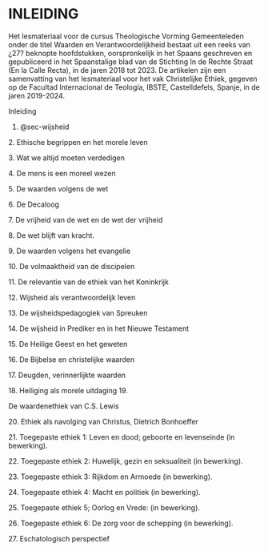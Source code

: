# INLEIDING {-}

Het lesmateriaal voor de cursus Theologische Vorming Gemeenteleden onder
de titel Waarden en Verantwoordelijkheid bestaat uit een reeks van ¿27?
beknopte hoofdstukken, oorspronkelijk in het Spaans geschreven en
gepubliceerd in het Spaanstalige blad van de Stichting In de Rechte
Straat (En la Calle Recta), in de jaren 2018 tot 2023. De artikelen zijn
een samenvatting van het lesmateriaal voor het vak Christelijke Ethiek,
gegeven op de Facultad Internacional de Teología, IBSTE, Castelldefels,
Spanje, in de jaren 2019-2024.

Inleiding

1. @sec-wijsheid

2\. Ethische begrippen en het morele leven

3\. Wat we altijd moeten verdedigen

4\. De mens is een moreel wezen

5\. De waarden volgens de wet

6\. De Decaloog

7\. De vrijheid van de wet en de wet der vrijheid

8\. De wet blijft van kracht.

9\. De waarden volgens het evangelie

10\. De volmaaktheid van de discipelen

11\. De relevantie van de ethiek van het Koninkrijk

12\. Wijsheid als verantwoordelijk leven

13\. De wijsheidspedagogiek van Spreuken

14\. De wijsheid in Prediker en in het Nieuwe Testament

15\. De Heilige Geest en het geweten

16\. De Bijbelse en christelijke waarden

17\. Deugden, verinnerlijkte waarden

18\. Heiliging als morele uitdaging 19.

De waardenethiek van C.S. Lewis

20\. Ethiek als navolging van Christus, Dietrich Bonhoeffer

21\. Toegepaste ethiek 1: Leven en dood; geboorte en levenseinde (in
bewerking).

22\. Toegepaste ethiek 2: Huwelijk, gezin en seksualiteit (in
bewerking).

23\. Toegepaste ethiek 3: Rijkdom en Armoede (in bewerking).

24\. Toegepaste ethiek 4: Macht en politiek (in bewerking).

25\. Toegepaste ethiek 5; Oorlog en Vrede: (in bewerking).

26\. Toegepaste ethiek 6: De zorg voor de schepping (in bewerking).

27\. Eschatologisch perspectief
